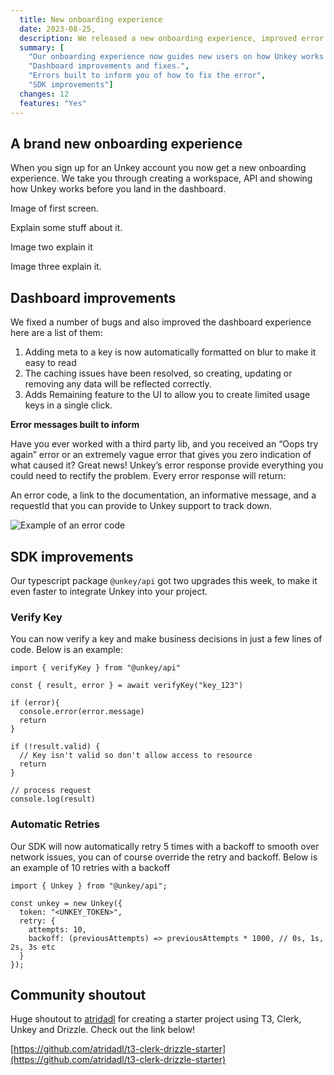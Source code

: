 ```yaml
---
  title: New onboarding experience
  date: 2023-08-25,
  description: We released a new onboarding experience, improved error messages and fixed bugs!
  summary: [
    "Our onboarding experience now guides new users on how Unkey works and what documentation to read.",
    "Dashboard improvements and fixes.",
    "Errors built to inform you of how to fix the error",
    "SDK improvements"]
  changes: 12
  features: "Yes"
---
```


## A brand new onboarding experience

When you sign up for an Unkey account you now get a new onboarding experience. We take you through creating a workspace, API and showing how Unkey works before you land in the dashboard. 

Image of first screen.

Explain some stuff about it.

Image two explain it

Image three explain it.

## Dashboard improvements

We fixed a number of bugs and also improved the dashboard experience here are a list of them:

1. Adding meta to a key is now automatically formatted on blur to make it easy to read
2. The caching issues have been resolved, so creating, updating or removing any data will be reflected correctly. 
3. Adds Remaining feature to the UI to allow you to create limited usage keys in a single click.

****************************Error messages built to inform****************************

Have you ever worked with a third party lib, and you received an “Oops try again” error or an extremely vague error that gives you zero indication of what caused it? Great news! Unkey’s error response provide everything you could need to rectify the problem. Every error response will return:

An error code, a link to the documentation, an informative message, and a requestId that you can provide to Unkey support to track down. 

![Example of an error code](/images/changelog/aug-25/error-example.png)

## SDK improvements

Our typescript package `@unkey/api` got two upgrades this week, to make it even faster to integrate Unkey into your project.

### Verify Key

You can now verify a key and make business decisions in just a few lines of code. Below is an example:

```tsx
import { verifyKey } from "@unkey/api" 

const { result, error } = await verifyKey("key_123")

if (error){
  console.error(error.message)
  return
}

if (!result.valid) {
  // Key isn't valid so don't allow access to resource
  return
}

// process request
console.log(result)
```

### Automatic Retries

Our SDK will now automatically retry 5 times with a backoff to smooth over network issues, you can of course override the retry and backoff. Below is an example of 10 retries with a backoff

```tsx
import { Unkey } from "@unkey/api";

const unkey = new Unkey({
  token: "<UNKEY_TOKEN>",
  retry: {
    attempts: 10,
    backoff: (previousAttempts) => previousAttempts * 1000, // 0s, 1s, 2s, 3s etc
  }
});
```

## Community shoutout

Huge shoutout to [atridadl](https://gitub.com/atridadl) for creating a starter project using T3, Clerk, Unkey and Drizzle. Check out the link below!

[https://github.com/atridadl/t3-clerk-drizzle-starter](https://github.com/atridadl/t3-clerk-drizzle-starter)
